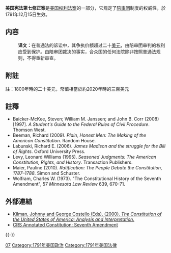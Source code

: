 {{US Constitution article series}}

'''美国宪法第七修正案'''是[[美国权利法案|美国权利法案]]的一部分，它规定了[[陪审团|陪审团]]制度的权威性，於1791年12月15日生效。

==内容==
{{quote|''In suits at common law, where the value in controversy shall exceed twenty dollars, the right of trial by jury shall be preserved, and no fact tried by a jury, shall be otherwise reexamined in any Court of the United States, than according to the rules of the common law.''}}
:'''译文：'''在普通法的诉讼中，其争执价额超过二十[[美元|美元]]，由陪审团审判的权利应受到保护。由陪审团裁决的事实，合众国的任何法院除非按照普通法规则，不得重新审查。

==附註==
註：1800年時的二十美元，幣值相當於約2020年時的三百美元

==註釋==
{{refbegin|2}}
* Baicker-McKee, Steven; William M. Janssen; and John B. Corr (2008) [1997]. ''A Student's Guide to the Federal Rules of Civil Procedure''. Thomson West.
* Beeman, Richard (2009). ''Plain, Honest Men: The Making of the American Constitution.'' Random House.
* Labunski, Richard E. (2006). ''James Madison and the struggle for the Bill of Rights''. Oxford University Press.
* Levy, Leonard Williams (1995). ''Seasoned Judgments: The American Constitution, Rights, and History''. Transaction Publishers.
* Maier, Pauline (2010). ''Ratification: The People Debate the Constitution, 1787–1788''. Simon and Schuster.
* Wolfram, Charles W. (1973). "The Constitutional History of the Seventh Amendment", 57 ''Minnesota Law Review'' 639, 670-71.
{{refend}}

==外部連結==
* [http://www.gpoaccess.gov/constitution/browse.html Kilman, Johnny and George Costello (Eds). (2000). ''The Constitution of the United States of America: Analysis and Interpretation.''] {{Webarchive|url=https://web.archive.org/web/20081211012558/http://www.gpoaccess.gov/constitution/browse.html |date=December 11, 2008 }}
* [https://www.law.cornell.edu/anncon/html/amdt7toc_user.html CRS Annotated Constitution: Seventh Amendment]
{{-}}
{{美国宪法|state=collapsed}}

{{Authority control}}
[[Category:美国宪法修正案|07]]
[[Category:1791年美国政治|Category:1791年美国政治]]
[[Category:1791年美国法律|Category:1791年美国法律]]